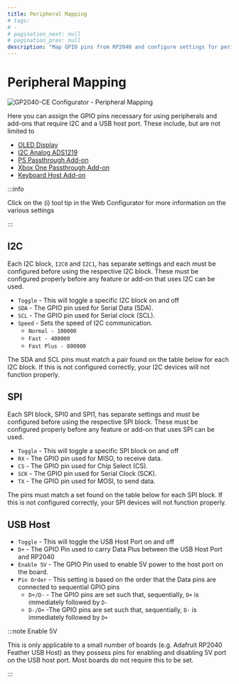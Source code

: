 ```yaml
---
title: Peripheral Mapping
# tags:
# -
# pagination_next: null
# pagination_prev: null
description: "Map GPIO pins from RP2040 and configure settings for peripherals in GP2040-CE such as I2C and USB Host Ports"
---
```



# Peripheral Mapping

![GP2040-CE Configurator - Peripheral Mapping](../../assets/images/gpc-peripheral-mapping.png)

Here you can assign the GPIO pins necessary for using peripherals and add-ons that require I2C and a USB host port. These include, but are not limited to

- [OLED Display](./07-display-configuration.mdx)
- [I2C Analog ADS1219](../../add-ons/i2c-analog-ads1219.mdx)
- [PS Passthrough Add-on](../../add-ons/ps-passthrough.mdx)
- [Xbox One Passthrough Add-on](../../add-ons/xbox-one-passthrough.mdx)
- [Keyboard Host Add-on](../../add-ons/keyboard-host.mdx)

:::info

Click on the (i) tool tip in the Web Configurator for more information on the various settings

:::

## I2C

Each I2C block, `I2C0` and `I2C1`, has separate settings and each must be configured before using the respective I2C block. These must be configured properly before any feature or add-on that uses I2C can be used.

- `Toggle` - This will toggle a specific I2C block on and off
- `SDA` - The GPIO pin used for Serial Data (SDA).
- `SCL` - The GPIO pin used for Serial clock (SCL).
- `Speed` - Sets the speed of I2C communication.
  - `Normal - 100000`
  - `Fast - 400000`
  - `Fast Plus - 800000`

The SDA and SCL pins must match a pair found on the table below for each I2C block. If this is not configured correctly, your I2C devices will not function properly.

<I2CTable />

## SPI

Each SPI block, SPI0 and SPI1, has separate settings and must be configured before using the respective SPI block. These must be configured properly before any feature or add-on that uses SPI can be used.

- `Toggle` - This will toggle a specific SPI block on and off
- `RX` - The GPIO pin used for MISO, to receive data.
- `CS` - The GPIO pin used for Chip Select (CS).
- `SCK` - The GPIO pin used for Serial Clock (SCK).
- `TX` - The GPIO pin used for MOSI, to send data.

The pins must match a set found on the table below for each SPI block. If this is not configured correctly, your SPI devices will not function properly.

<SPITable />

## USB Host

- `Toggle` - This will toggle the USB Host Port on and off
- `D+` - The GPIO Pin used to carry Data Plus between the USB Host Port and RP2040
- `Enable 5V` - The GPIO Pin used to enable 5V power to the host port on the board.
- `Pin Order` - This setting is based on the order that the Data pins are connected to sequential GPIO pins
  - `D+/D-` - The GPIO pins are set such that, sequentially, `D+` is immediately followed by `D-`
  - `D-/D+` -The GPIO pins are set such that, sequentially, `D-` is immediately followed by `D+`

:::note Enable 5V

This is only applicable to a small number of boards (e.g. Adafruit RP2040 Feather USB Host) as they possess pins for enabling and disabling 5V port on the USB host port. Most boards do not require this to be set.

:::
